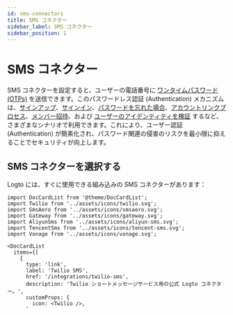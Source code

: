 ```yaml
---
id: sms-connectors
title: SMS コネクター
sidebar_label: SMS コネクター
sidebar_position: 1
---
```


# SMS コネクター

SMS コネクターを設定すると、ユーザーの電話番号に [ワンタイムパスワード (OTPs)](https://auth.wiki/otp) を送信できます。このパスワードレス認証 (Authentication) メカニズムは、[サインアップ](/end-user-flows/sign-up-and-sign-in/sign-up)、[サインイン](/end-user-flows/sign-up-and-sign-in/sign-in)、[パスワードを忘れた場合](/end-user-flows/sign-up-and-sign-in/reset-password)、[アカウントリンクプロセス](/end-user-flows/sign-up-and-sign-in/social-sign-in#account-linking)、[メンバー招待](/end-user-flows/organization-experience/invite-organization-members)、および [ユーザーのアイデンティティを検証](/end-user-flows/security-verification) するなど、さまざまなシナリオで利用できます。これにより、ユーザー認証 (Authentication) が簡素化され、パスワード関連の侵害のリスクを最小限に抑えることでセキュリティが向上します。

## SMS コネクターを選択する

Logto には、すぐに使用できる組み込みの SMS コネクターがあります：

```mdx-code-block
import DocCardList from '@theme/DocCardList';
import Twilio from '../assets/icons/twilio.svg';
import SmsAero from '../assets/icons/smsaero.svg';
import Gateway from '../assets/icons/gateway.svg';
import AliyunSms from '../assets/icons/aliyun-sms.svg';
import TencentSms from '../assets/icons/tencent-sms.svg';
import Vonage from '../assets/icons/vonage.svg';

<DocCardList
  items={[
    {
      type: 'link',
      label: 'Twilio SMS',
      href: '/integrations/twilio-sms',
      description: 'Twilio ショートメッセージサービス用の公式 Logto コネクター。',
      customProps: {
        icon: <Twilio />,
      }
    },
    {
      type: 'link',
      label: 'SMS Aero',
      href: '/integrations/smsaero',
      description: 'SMSAero ショートメッセージサービス用の公式 Logto コネクター。',
      customProps: {
        icon: <SmsAero />,
      }
    },
    {
      type: 'link',
      label: 'GatewayAPI SMS',
      href: '/integrations/gatewayapi',
      description: 'GatewayAPI SMS 用の公式 Logto コネクター。',
      customProps: {
        icon: <Gateway />,
      }
    },
    {
      type: 'link',
      label: 'Aliyun SMS',
      href: '/integrations/aliyun-sms',
      description: 'Aliyun ショートメッセージサービス用の公式 Logto コネクター。',
      customProps: {
        icon: <AliyunSms />,
      }
    },
    {
      type: 'link',
      label: 'Tencent SMS',
      href: '/integrations/tencent-sms',
      description: 'Tencent ショートメッセージサービス用の公式 Logto コネクター。',
      customProps: {
        icon: <TencentSms />,
      }
    },
    /* {
      type: 'link',
      label: 'Vonage SMS',
      href: '/integrations/vonage-sms',
      description: 'Vonage SMS 用の公式 Logto コネクター。',
      customProps: {
        icon: <Vonage />,
      }
    }, */
  ]}
/>
```

標準のコネクターが特定の要件を満たさない場合は、[お問い合わせ](https://logto.productlane.com/roadmap)ください。OSS ユーザーの場合、要件が緊急の場合は [コネクターを実装する (OSS)](/logto-oss/develop-your-connector/implement-connectors#build-a-passwordless-connector) ことができます。私たちは常に [貢献](/logto-oss/contribution) を歓迎しています。あなたの努力は、同じニーズを持つ他のコミュニティメンバーを助けるかもしれません。

## 設定手順

SMS コネクターを追加するには、以下の手順に従ってください：

{/* eslint-disable-next-line prettier/prettier */}
1. <CloudLink to="/connectors/passwordless">コンソール > コネクター > メールおよび SMS コネクター</CloudLink> に移動します。
2. 新しい SMS コネクターを追加するには、「セットアップ」ボタンをクリックし、希望する SMS プロバイダーを選択します。
3. 選択したプロバイダーの README ドキュメントを確認します。
4. 「パラメーター設定」セクションで必要なフィールドを入力します。
5. JSON エディターを使用して SMS テンプレートをカスタマイズします。
6. 「ジェネリック」テンプレートを使用して、電話に確認コードを送信することで設定をテストします。
7. 「保存して完了」をクリックして終了します。

## SMS コネクターを変更する

別の SMS コネクターに変更するには：

- コネクターの詳細ページにアクセスし、右上隅の「コネクターを変更」をクリックします。
- または、既存のコネクターを削除して新しいコネクターを作成します。

注意：_SMS コネクター_ は 1 つだけ有効にできます。

すでに SMS コネクターがある場合は、「SMS コネクターを変更する」しか選択できません。この操作をコンソールで実行すると、保存されるとすぐに有効になるため、保存する前に設定をテストしてください。

サービスの安定性を確保するために、Cloud ユーザーは開発環境用に [開発テナント](/logto-cloud/tenant-settings#development) を作成できます。開発環境で設定をテストした後、設定を [本番環境](/logto-cloud/tenant-settings#production) に「移行」し、セットアップを保存します。

## 電話番号でのサインアップまたはサインインを有効にする

SMS コネクターを正常に追加し、設定を完了したら、ビジネスニーズに応じて電話番号 + 確認コードに依存するサインインおよびサインアップ設定を有効にできます。

1. **移動先**: <CloudLink to="/sign-in-experience/sign-up-and-sign-in">コンソール > サインイン体験 > サインアップとサインイン</CloudLink>
2. [**サインアップ方法を設定する**](/end-user-flows/sign-up-and-sign-in/sign-up)：サインアップ識別子として「電話番号」または「メールアドレスまたは電話番号」を選択します。注意：サインアップ時に電話番号の確認は現在必須です。
3. [**サインイン方法を設定する**](/end-user-flows/sign-up-and-sign-in/sign-in)：選択したサインアップ識別子は自動的にサインイン方法になります。追加のサインインオプションを追加するには「別のものを追加」をクリックします。
4. **変更を保存してテストする**：「変更を保存」をクリックして新しいサインイン体験を実装します。機能をテストするために「[ライブプレビュー](/customization/live-preview)」を使用することを忘れないでください。

:::warning
設定は即座に有効になるため、既存の SMS コネクターを削除すると、エンドユーザーの通常のログインおよび登録プロセスに影響を与える可能性があります。

たとえば、サインイン識別子に「電話番号 + 確認コード」の組み合わせが含まれている場合、既存の SMS コネクターを削除すると、ユーザーがメールで確認コードを受け取ることができなくなり、サインインフローでエラーが発生します。

コネクターの操作を行う際には、潜在的なリスクに注意してください。
:::

## よくある質問

<details>
<summary>Logto に使用したい SMS コネクターがありません。どうすればいいですか？</summary>

私たちはまだ多くのコネクターに取り組んでいます。さらにオプションが必要な場合は、Discord でニーズをお知らせいただき、[GitHub](https://github.com/logto-io/logto/issues) で機能リクエストを提出してください。さらにサポートが必要な場合は、[メールでお問い合わせ](mailto:contact@logto.io)いただくこともできます。

オープンソースの Logto ユーザー向けに、特定のシナリオに基づいて [独自のコネクターをカスタマイズ](/logto-oss/develop-your-connector) できる簡単に拡張可能なコネクター作成方法を提供しています。Logto にプルリクエストを提出することも歓迎しており、コミュニティの他の人々もあなたの作業から恩恵を受けることができます。

</details>
